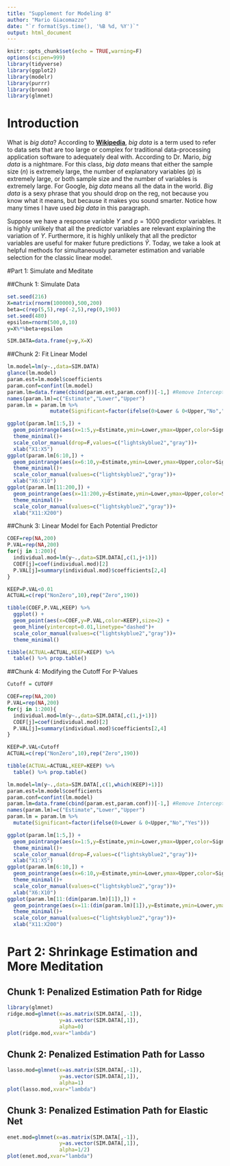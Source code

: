 ---
title: "Supplement for Modeling 8"
author: "Mario Giacomazzo"
date: "`r format(Sys.time(), '%B %d, %Y')`"
output: html_document
---

```{r setup, include=FALSE}
knitr::opts_chunk$set(echo = TRUE,warning=F)
options(scipen=999)
library(tidyverse)
library(ggplot2)
library(modelr)
library(purrr)
library(broom)
library(glmnet)
```

# Introduction

What is *big data*? According to **[Wikipedia](https://en.wikipedia.org/wiki/Big_data)**, *big data* is a term used to refer to data sets that are too large or complex for traditional data-processing application software to adequately deal with. According to Dr. Mario, *big data* is a nightmare. For this class, *big data* means that either the sample size ($n$) is extremely large, the number of explanatory variables ($p$) is extremely large, or both sample size and the number of variables is extremely large. For Google, *big data* means all the data in the world. *Big data* is a sexy phrase that you should drop on the reg, not because you know what it means, but because it makes you sound smarter. Notice how many times I have used *big data* in this paragraph.

Suppose we have a response variable $Y$ and $p=1000$ predictor variables. It is highly unlikely that all the predictor variables are relevant explaining the variation of $Y$. Furthermore, it is highly unlikely that all the predictor variables are useful for maker future predictions $\hat{Y}$. Today, we take a look at helpful methods for simultaneously parameter estimation and variable selection for the classic linear model. 

#Part 1: Simulate and Meditate

##Chunk 1: Simulate Data
```{r,eval=F}
set.seed(216)
X=matrix(rnorm(100000),500,200)
beta=c(rep(5,5),rep(-2,5),rep(0,190))
set.seed(480)
epsilon=rnorm(500,0,10)
y=X%*%beta+epsilon

SIM.DATA=data.frame(y=y,X=X)
```

##Chunk 2: Fit Linear Model
```{r,eval=F}
lm.model=lm(y~.,data=SIM.DATA)
glance(lm.model)
param.est=lm.model$coefficients
param.conf=confint(lm.model)
param.lm=data.frame(cbind(param.est,param.conf))[-1,] #Remove Intercept
names(param.lm)=c("Estimate","Lower","Upper")
param.lm = param.lm %>%
              mutate(Significant=factor(ifelse(0>Lower & 0<Upper,"No","Yes")))

ggplot(param.lm[1:5,]) +
  geom_pointrange(aes(x=1:5,y=Estimate,ymin=Lower,ymax=Upper,color=Significant),size=2)+
  theme_minimal()+
  scale_color_manual(drop=F,values=c("lightskyblue2","gray"))+
  xlab("X1:X5")
ggplot(param.lm[6:10,]) +
  geom_pointrange(aes(x=6:10,y=Estimate,ymin=Lower,ymax=Upper,color=Significant),size=2)+
  theme_minimal()+
  scale_color_manual(values=c("lightskyblue2","gray"))+
  xlab("X6:X10")
ggplot(param.lm[11:200,]) +
  geom_pointrange(aes(x=11:200,y=Estimate,ymin=Lower,ymax=Upper,color=Significant))+
  theme_minimal()+
  scale_color_manual(values=c("lightskyblue2","gray"))+
  xlab("X11:X200")
```

##Chunk 3: Linear Model for Each Potential Predictor
```{r,eval=F}
COEF=rep(NA,200)
P.VAL=rep(NA,200)
for(j in 1:200){
  individual.mod=lm(y~.,data=SIM.DATA[,c(1,j+1)])
  COEF[j]=coef(individual.mod)[2]
  P.VAL[j]=summary(individual.mod)$coefficients[2,4]
}

KEEP=P.VAL<0.01
ACTUAL=c(rep("NonZero",10),rep("Zero",190))

tibble(COEF,P.VAL,KEEP) %>% 
  ggplot() +
  geom_point(aes(x=COEF,y=P.VAL,color=KEEP),size=2) +
  geom_hline(yintercept=0.01,linetype="dashed")+
  scale_color_manual(values=c("lightskyblue2","gray"))+
  theme_minimal()

tibble(ACTUAL=ACTUAL,KEEP=KEEP) %>% 
  table() %>% prop.table()
```

##Chunk 4: Modifying the Cutoff For P-Values
```{r,eval=F}
Cutoff = CUTOFF

COEF=rep(NA,200)
P.VAL=rep(NA,200)
for(j in 1:200){
  individual.mod=lm(y~.,data=SIM.DATA[,c(1,j+1)])
  COEF[j]=coef(individual.mod)[2]
  P.VAL[j]=summary(individual.mod)$coefficients[2,4]
}

KEEP=P.VAL<Cutoff
ACTUAL=c(rep("NonZero",10),rep("Zero",190))

tibble(ACTUAL=ACTUAL,KEEP=KEEP) %>% 
  table() %>% prop.table()

lm.model=lm(y~.,data=SIM.DATA[,c(1,which(KEEP)+1)])
param.est=lm.model$coefficients
param.conf=confint(lm.model)
param.lm=data.frame(cbind(param.est,param.conf))[-1,] #Remove Intercept
names(param.lm)=c("Estimate","Lower","Upper")
param.lm = param.lm %>%
  mutate(Significant=factor(ifelse(0>Lower & 0<Upper,"No","Yes")))

ggplot(param.lm[1:5,]) +
  geom_pointrange(aes(x=1:5,y=Estimate,ymin=Lower,ymax=Upper,color=Significant),size=2)+
  theme_minimal()+
  scale_color_manual(drop=F,values=c("lightskyblue2","gray"))+
  xlab("X1:X5")
ggplot(param.lm[6:10,]) +
  geom_pointrange(aes(x=6:10,y=Estimate,ymin=Lower,ymax=Upper,color=Significant),size=2)+
  theme_minimal()+
  scale_color_manual(values=c("lightskyblue2","gray"))+
  xlab("X6:X10")
ggplot(param.lm[11:(dim(param.lm)[1]),]) +
  geom_pointrange(aes(x=11:(dim(param.lm)[1]),y=Estimate,ymin=Lower,ymax=Upper,color=Significant))+
  theme_minimal()+
  scale_color_manual(values=c("lightskyblue2","gray"))+
  xlab("X11:X200")
```


# Part 2: Shrinkage Estimation and More Meditation

## Chunk 1: Penalized Estimation Path for Ridge
```{r,eval=F}
library(glmnet)
ridge.mod=glmnet(x=as.matrix(SIM.DATA[,-1]),
                 y=as.vector(SIM.DATA[,1]),
                 alpha=0)
plot(ridge.mod,xvar="lambda")
```

## Chunk 2: Penalized Estimation Path for Lasso
```{r,eval=F}
lasso.mod=glmnet(x=as.matrix(SIM.DATA[,-1]),
                 y=as.vector(SIM.DATA[,1]),
                 alpha=1)
plot(lasso.mod,xvar="lambda")
```

## Chunk 3: Penalized Estimation Path for Elastic Net
```{r,eval=F}
enet.mod=glmnet(x=as.matrix(SIM.DATA[,-1]),
                 y=as.vector(SIM.DATA[,1]),
                 alpha=1/2)
plot(enet.mod,xvar="lambda")
```


























